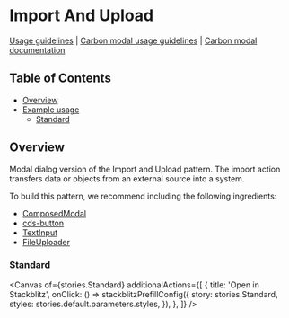 
# Import And Upload

[Usage guidelines](https://pages.github.ibm.com/carbon/ibm-products/patterns/export/usage/)
|
[Carbon modal usage guidelines](https://www.carbondesignsystem.com/components/modal/usage)
|
[Carbon modal documentation](https://react.carbondesignsystem.com/?path=/docs/components-modal)

## Table of Contents

- [Overview](#overview)
- [Example usage](#example-usage)
  - [Standard](#standard)

## Overview

Modal dialog version of the Import and Upload pattern. The import action
transfers data or objects from an external source into a system.

To build this pattern, we recommend including the following ingredients:

- [ComposedModal](https://react.carbondesignsystem.com/?path=/docs/components-composedmodal)
- [cds-button](https://react.carbondesignsystem.com/?path=/docs/components-button)
- [TextInput](https://react.carbondesignsystem.com/?path=/docs/components-textinput)
- [FileUploader](https://react.carbondesignsystem.com/?path=/docs/components-fileuploader)

### Standard

<Canvas
  of={stories.Standard}
  additionalActions={[
    {
      title: 'Open in Stackblitz',
      onClick: () =>
        stackblitzPrefillConfig({
          story: stories.Standard,
          styles: stories.default.parameters.styles,
        }),
    },
  ]}
/>
